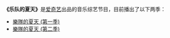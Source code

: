 '''《乐队的夏天》'''是[[爱奇艺|爱奇艺]]出品的音乐综艺节目，目前播出了以下两季：
*[[樂隊的夏天_(第一季)|樂隊的夏天 (第一季)]]
*[[樂隊的夏天_(第二季)|樂隊的夏天 (第二季)]]

{{disambig|Cat=五字消歧义}}